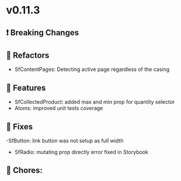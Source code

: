 
<Meta title="Releases/v0.11.x - Latest Minor/v0.11.3 - Latest/Change log" />

# v0.11.3

## ❗ Breaking Changes

## 🔨 Refactors
- SfContentPages: Detecting active page regardless of the casing

## 🚀 Features
- SfCollectedProduct: added max and min prop for quantity selector
- Atoms: improved unit tests coverage

## 🐛 Fixes
-SfButton: link button was not setup as full width

- SfRadio: mutating prop directly error fixed in Storybook

## 🧹 Chores:
